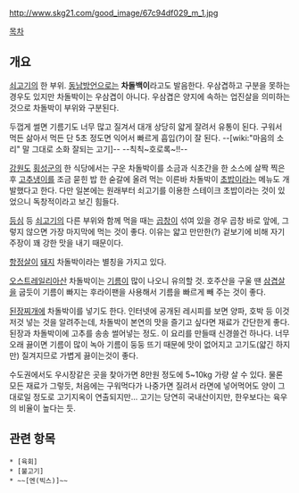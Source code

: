 http://www.skg21.com/good_image/67c94df029_m_1.jpg

[[목차]]
== 개요 ==
[[쇠고기]]의 한 부위.  [[동남방언]]으로는 '''차돌백이'''라고도 발음한다. 우삼겹하고 구분을 못하는 경우도 있지만 차돌박이는 우삼겹이 아니다. 우삼겹은 양지에 속하는 업진살을 의미하는 것으로 차돌박이 부위와 구분된다.

두껍게 썰면 기름기도 너무 많고 질겨서 대개 상당히 얇게 잘려서 유통이 된다. 구워서 먹든 삶아서 먹든 단 5초 정도면 익어서 빠르게 흡입(?)이 잘 된다. --[wiki:"마음의 소리" 말 그대로 소화 잘되는 고기]--  --칙칙~호로록~!!--

[[강원도]] [[횡성군]]의 한 식당에서는 구운 차돌박이를 소금과 식초간을 한 소스에 살짝 찍은 후 [[고추냉이]]를 조금 묻힌 밥 한 숟갈에 올려 먹는 이른바 차돌박이 [[초밥]]이라는 메뉴도 개발했다고 한다. 다만 일본에는 원래부터 쇠고기를 이용한 스테이크 초밥이라는 것이 있었으니 독창적이라고 보긴 힘들다.

[[등심]] 등 [[쇠고기]]의 다른 부위와 함께 먹을 때는 [[곱창]]이 섞여 있을 경우 곱창 바로 앞에, 그렇지 않으면 가장 마지막에 먹는 것이 좋다. 이유는 얇고 만만한(?) 겉보기에 비해 자기주장이 꽤 강한 맛을 내기 때문이다.

[[항정살]]이 [[돼지]] 차돌박이라는 별칭을 가지고 있다.

[[오스트레일리아]]산 차돌박이는 [[기름]]이 많이 나오니 유의할 것. 호주산을 구울 땐 [[삼겹살]]을 굽듯이 기름이 빠지는 후라이팬을 사용해서 기름을 빠르게 빼 주는 것이 좋다.

[[된장찌개]]에 차돌박이를 넣기도 한다. 인터넷에 공개된 레시피를 보면 양파, 호박 등 이것저것 넣는 것을 알려주는데, 차돌박이 본연의 맛을 즐기고 싶다면 재료가 간단한게 좋다. 된장과 차돌박이에 고추를 송송 썰어넣는 정도. 이 요리를 만들때 신경쓸건 하나다. 너무 오래 끓이면 기름이 많이 녹아 기름이 둥둥 뜨기 때문에 맛이 없어지고 고기도(얇긴 하지만) 질겨지므로 가볍게 끓이는것이 좋다.

수도권에서도 우시장같은 곳을 찾아가면 8만원 정도에 5~10kg 가량 살 수 있다. 물론 모든 재료가 그렇듯, 처음에는 구워먹다가 나중가면 질려서 라면에 넣어먹어도 양이 그대로일 정도로 고기지옥이 연출되지만... 고기는 당연히 국내산이지만, 한우보다는 육우의 비율이 높다는 듯.

== 관련 항목 ==
 * [육회]
 * [불고기]
 * ~~[엔(빅스)]~~
